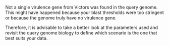 Not a single virulence gene from Victors was found in the query genome. This might have happened because your blast thresholds were too stringent or because the genome truly have no virulence gene.

Therefore, it is advisable to take a better look at the parameters used and revisit the query genome biology to define which scenario is the one that best suits your data.